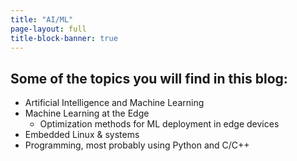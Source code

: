 ```yaml
---
title: "AI/ML"
page-layout: full
title-block-banner: true
---
```


## Some of the topics you will find in this blog:

* Artificial Intelligence and Machine Learning
* Machine Learning at the Edge
    - Optimization methods for ML deployment in edge devices
* Embedded Linux & systems
* Programming, most probably using Python and C/C++